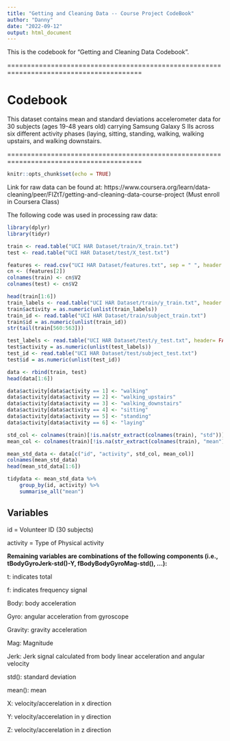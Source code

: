 ```yaml
---
title: "Getting and Cleaning Data -- Course Project CodeBook"
author: "Danny"
date: "2022-09-12"
output: html_document
---
```


This is the codebook for "Getting and Cleaning Data Codebook".

========================================================================================

# Codebook

This dataset contains mean and standard deviations accelerometer data for 30 subjects (ages 19-48 years old) carrying Samsung Galaxy S IIs across six different activity phases (laying, sitting, standing, walking, walking upstairs, and walking downstairs.

========================================================================================

```r
knitr::opts_chunk$set(echo = TRUE)
```

Link for raw data can be found at: https://www.coursera.org/learn/data-cleaning/peer/FIZtT/getting-and-cleaning-data-course-project (Must enroll in Coursera Class)

The following code was used in processing raw data:

```r
library(dplyr)
library(tidyr)

train <- read.table("UCI HAR Dataset/train/X_train.txt")
test <- read.table("UCI HAR Dataset/test/X_test.txt")

features <- read.csv("UCI HAR Dataset/features.txt", sep = " ", header = FALSE)
cn <- (features[2])
colnames(train) <- cn$V2
colnames(test) <- cn$V2

head(train[1:6])
train_labels <- read.table("UCI HAR Dataset/train/y_train.txt", header = FALSE)
train$activity = as.numeric(unlist(train_labels))
train_id <- read.table("UCI HAR Dataset/train/subject_train.txt")
train$id = as.numeric(unlist(train_id))
str(tail(train[560:563]))

test_labels <- read.table("UCI HAR Dataset/test/y_test.txt", header= FALSE)
test$activity = as.numeric(unlist(test_labels))
test_id <- read.table("UCI HAR Dataset/test/subject_test.txt")
test$id = as.numeric(unlist(test_id))

data <- rbind(train, test)
head(data[1:6])

data$activity[data$activity == 1] <- "walking"
data$activity[data$activity == 2] <- "walking_upstairs"
data$activity[data$activity == 3] <- "walking_downstairs"
data$activity[data$activity == 4] <- "sitting"
data$activity[data$activity == 5] <- "standing"
data$activity[data$activity == 6] <- "laying"

std_col <- colnames(train)[!is.na(str_extract(colnames(train), "std"))] 
mean_col <- colnames(train)[!is.na(str_extract(colnames(train), "mean"))]

mean_std_data <- data[c("id", "activity", std_col, mean_col)]
colnames(mean_std_data)
head(mean_std_data[1:6])

tidydata <- mean_std_data %>% 
    group_by(id, activity) %>%
    summarise_all("mean")
```

## Variables

id = Volunteer ID (30 subjects)

activity = Type of Physical activity

__Remaining variables are combinations of the following components (i.e., tBodyGyroJerk-std()-Y, fBodyBodyGyroMag-std(), ...):__

t: indicates total

f: indicates frequency signal

Body: body acceleration

Gyro: angular acceleration from gyroscope

Gravity: gravity acceleration

Mag: Magnitude

Jerk: Jerk signal calculated from body linear acceleration and angular velocity

std(): standard deviation

mean(): mean

X: velocity/accerelation in x direction

Y: velocity/accerelation in y direction

Z: velocity/accerelation in z direction



